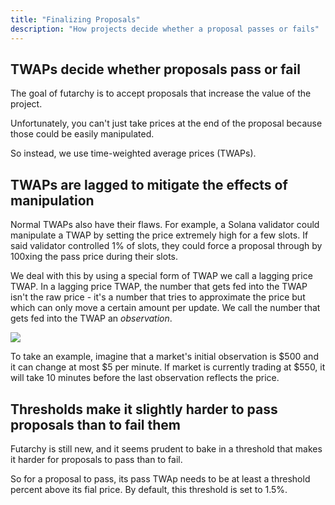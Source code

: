 ```yaml
---
title: "Finalizing Proposals"
description: "How projects decide whether a proposal passes or fails"
---
```


## TWAPs decide whether proposals pass or fail

The goal of futarchy is to accept proposals that increase the value of the project.

Unfortunately, you can't just take prices at the end of the proposal because
those could be easily manipulated.

So instead, we use time-weighted average prices (TWAPs).

## TWAPs are lagged to mitigate the effects of manipulation

Normal TWAPs also have their flaws. For example, a Solana validator could
manipulate a TWAP by setting the price extremely high for a few slots.
If said validator controlled 1% of slots, they could force a proposal
through by 100xing the pass price during their slots.

We deal with this by using a special form of TWAP we call a lagging price TWAP.
In a lagging price TWAP, the number that gets fed into the TWAP isn't the raw price - it's a number that tries to approximate the price but which can only move a certain amount per update.
We call the number that gets fed into the TWAP an *observation*.

![](../images/twaps.jpg)

To take an example, imagine that a market's initial observation is \$500 
and it can change at most \$5 per minute. If market is currently trading
at \$550, it will take 10 minutes before the last observation reflects
the price.

## Thresholds make it slightly harder to pass proposals than to fail them

Futarchy is still new, and it seems prudent to bake in a threshold that makes
it harder for proposals to pass than to fail.

So for a proposal to pass, its pass TWAp needs to be at least a threshold
percent above its fial price. By default, this threshold is set to 1.5%.
